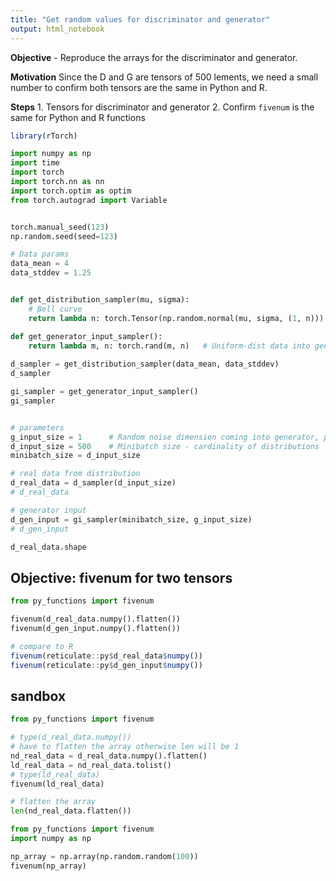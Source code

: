 ```yaml
---
title: "Get random values for discriminator and generator"
output: html_notebook
---
```


**Objective**
- Reproduce the arrays for the discriminator and generator.

**Motivation**
Since the D and G are tensors of 500 lements, we need a small number to confirm both tensors are the same in Python and R.

**Steps**
1. Tensors for discriminator and generator
2. Confirm `fivenum` is the same for Python and R functions


```r
library(rTorch)
```

```python
import numpy as np
import time
import torch
import torch.nn as nn
import torch.optim as optim
from torch.autograd import Variable


torch.manual_seed(123)
np.random.seed(seed=123)

# Data params
data_mean = 4
data_stddev = 1.25


def get_distribution_sampler(mu, sigma):
    # Bell curve
    return lambda n: torch.Tensor(np.random.normal(mu, sigma, (1, n)))  # Gaussian

def get_generator_input_sampler():
    return lambda m, n: torch.rand(m, n)   # Uniform-dist data into generator, _NOT_ Gaussian    
    
d_sampler = get_distribution_sampler(data_mean, data_stddev)
d_sampler

gi_sampler = get_generator_input_sampler()
gi_sampler


# parameters
g_input_size = 1      # Random noise dimension coming into generator, per output vector
d_input_size = 500    # Minibatch size - cardinality of distributions
minibatch_size = d_input_size

# real data from distribution
d_real_data = d_sampler(d_input_size)
# d_real_data

# generator input
d_gen_input = gi_sampler(minibatch_size, g_input_size)
# d_gen_input
```

```python
d_real_data.shape
```

## Objective: fivenum for two tensors

```python
from py_functions import fivenum

fivenum(d_real_data.numpy().flatten())
fivenum(d_gen_input.numpy().flatten())
```

```r
# compare to R
fivenum(reticulate::py$d_real_data$numpy())
fivenum(reticulate::py$d_gen_input$numpy())
```


## sandbox


```python
from py_functions import fivenum

# type(d_real_data.numpy())
# have to flatten the array otherwise len will be 1
nd_real_data = d_real_data.numpy().flatten() 
ld_real_data = nd_real_data.tolist()
# type(ld_real_data)
fivenum(ld_real_data)
```

```python
# flatten the array
len(nd_real_data.flatten())
```


```python
from py_functions import fivenum
import numpy as np

np_array = np.array(np.random.random(100))
fivenum(np_array)
```
